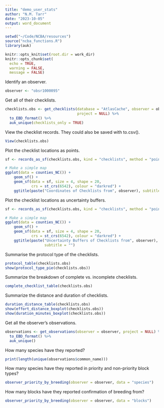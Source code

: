 ```yaml
---
title: "demo_user_stats"
author: "N.M. Tarr"
date: "2023-10-05"
output: word_document
---
```


```r
setwd("~/Code/NCBA/resources")
source("ncba_functions.R")
library(auk)

knitr::opts_knit$set(root.dir = work_dir)
knitr::opts_chunk$set(
  echo = TRUE,
  warning = FALSE,
  message = FALSE)
```

Identify an observer.
```r
observer <- "obsr1000095"
```

Get all of their checklists.
```r
checklists.obs <- get_checklists(database = "AtlasCache", observer = observer, 
                                 project = NULL) %>%
  to_EBD_format() %>%
  auk_unique(checklists_only = TRUE)
```

View the checklist records.  They could also be saved with to.csv().
```r
View(checklists.obs)
```

Plot the checklist locations as points.
```r
sf <- records_as_sf(checklists.obs, kind = "checklists", method = "points")

# Make a simple map
ggplot(data = counties_NC()) +
    geom_sf() +
    geom_sf(data = sf, size = 4, shape = 20, 
            crs = st_crs(6542), colour = "darkred") + 
    ggtitle(paste("Coordinates of Checklists from", observer), subtitle = "")
```

Plot the checklist locations as uncertainty buffers.
```r
sf <- records_as_sf(checklists.obs, kind = "checklists", method = "point-radius")

# Make a simple map
ggplot(data = counties_NC()) +
    geom_sf() +
    geom_sf(data = sf, size = 4, shape = 20, 
            crs = st_crs(6542), colour = "darkred") + 
    ggtitle(paste("Uncertainty Buffers of Checklists from", observer), 
                  subtitle = "")
```

Summarise the protocol type of the checklists.
```r
protocol_table(checklists.obs)
show(protocol_type_pie(checklists.obs))
```

Summarize the breakdown of complete vs. incomplete checklists.
```r
complete_checklist_table(checklists.obs)
```

Summarize the distance and duration of checklists.
```r
duration_distance_table(checklists.obs)
show(effort_distance_boxplot(checklists.obs))
show(duration_minutes_boxplot(checklists.obs))
```

Get all the observer's observations.
```r
observations <- get_observations(observer = observer, project = NULL) %>%
  to_EBD_format() %>%
  auk_unique()
```

How many species have they reported?
```r
print(length(unique(observations$common_name)))
```

How many species have they reported in priority and non-priority block types?
```r
observer_priority_by_breeding(observer = observer, data = "species")
```

How many blocks have they reported confirmation of breeding from?
```r
observer_priority_by_breeding(observer = observer, data = "blocks")
```






